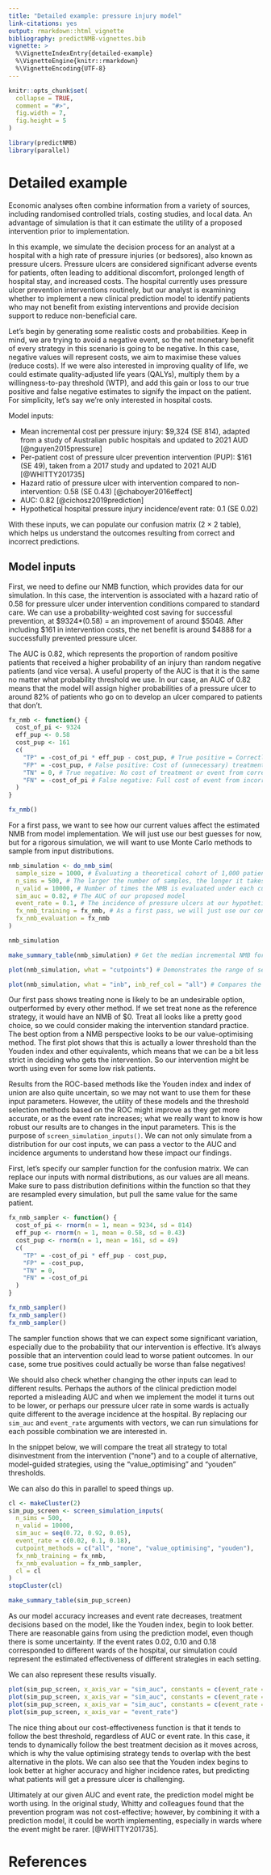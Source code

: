 ```yaml
---
title: "Detailed example: pressure injury model"
link-citations: yes
output: rmarkdown::html_vignette
bibliography: predictNMB-vignettes.bib
vignette: >
  %\VignetteIndexEntry{detailed-example}
  %\VignetteEngine{knitr::rmarkdown}
  %\VignetteEncoding{UTF-8}
---
```


```r
knitr::opts_chunk$set(
  collapse = TRUE,
  comment = "#>",
  fig.width = 7,
  fig.height = 5
)
```

```r
library(predictNMB)
library(parallel)
```

# Detailed example

Economic analyses often combine information from a variety of sources, including randomised controlled trials, costing studies, and local data. An advantage of simulation is that it can estimate the utility of a proposed intervention prior to implementation. 

In this example, we simulate the decision process for an analyst at a hospital with a high rate of pressure injuries (or bedsores), also known as pressure ulcers. Pressure ulcers are considered significant adverse events for patients, often leading to additional discomfort, prolonged length of hospital stay, and increased costs. The hospital currently uses pressure ulcer prevention interventions routinely, but our analyst is examining whether to implement a new clinical prediction model to identify patients who may not benefit from existing interventions and provide decision support to reduce non-beneficial care.

Let's begin by generating some realistic costs and probabilities. Keep in mind, we are trying to avoid a negative event, so the net monetary benefit of every strategy in this scenario is going to be negative. In this case, negative values will represent costs, we aim to maximise these values (reduce costs). If we were also interested in improving quality of life, we could estimate quality-adjusted life years (QALYs), multiply them by a willingness-to-pay threshold (WTP), and add this gain or loss to our true positive and false negative estimates to signify the impact on the patient. For simplicity, let's say we're only interested in hospital costs.

Model inputs:

- Mean incremental cost per pressure injury: $9,324 (SE 814), adapted from a study of Australian public hospitals and updated to 2021 AUD [@nguyen2015pressure]
- Per-patient cost of pressure ulcer prevention intervention (PUP): $161 (SE 49), taken from a 2017 study and updated to 2021 AUD [@WHITTY201735]
- Hazard ratio of pressure ulcer with intervention compared to non-intervention: 0.58 (SE 0.43) [@chaboyer2016effect] 
- AUC: 0.82 [@cichosz2019prediction]
- Hypothetical hospital pressure injury incidence/event rate: 0.1 (SE 0.02)

With these inputs, we can populate our confusion matrix (2 $\times$ 2 table), which helps us understand the outcomes resulting from correct and incorrect predictions.


## Model inputs

First, we need to define our NMB function, which provides data for our simulation. In this case, the intervention is associated with a hazard ratio of 0.58 for pressure ulcer under intervention conditions compared to standard care. We can use a probability-weighted cost saving for successful prevention, at \$9324*(0.58) = an improvement of around \$5048. After including \$161 in intervention costs, the net benefit is around \$4888 for a successfully prevented pressure ulcer.

The AUC is 0.82, which represents the proportion of random positive patients that received a higher probability of an injury than random negative patients (and vice versa). A useful property of the AUC is that it is the same no matter what probability threshold we use. In our case, an AUC of 0.82 means that the model will assign higher probabilities of a pressure ulcer to around 82% of patients who go on to develop an ulcer compared to patients that don't.

```r

fx_nmb <- function() {
  cost_of_pi <- 9324
  eff_pup <- 0.58
  cost_pup <- 161
  c(
    "TP" = -cost_of_pi * eff_pup - cost_pup, # True positive = Correctly predicted event savings - intervention cost
    "FP" = -cost_pup, # False positive: Cost of (unnecessary) treatment from incorrectly predicted positive
    "TN" = 0, # True negative: No cost of treatment or event from correctly predicted negative
    "FN" = -cost_of_pi # False negative: Full cost of event from incorrectly predicted negative
  )
}

fx_nmb()
```

For a first pass, we want to see how our current values affect the estimated NMB from model implementation. We will just use our best guesses for now, but for a rigorous simulation, we will want to use Monte Carlo methods to sample from input distributions.

```r
nmb_simulation <- do_nmb_sim(
  sample_size = 1000, # Evaluating a theoretical cohort of 1,000 patients
  n_sims = 500, # The larger the number of samples, the longer it takes to run, but the more reproducible the results
  n_valid = 10000, # Number of times the NMB is evaluated under each cutpoint
  sim_auc = 0.82, # The AUC of our proposed model
  event_rate = 0.1, # The incidence of pressure ulcers at our hypothetical hospital
  fx_nmb_training = fx_nmb, # As a first pass, we will just use our confusion matrix vector above for training and evaluation
  fx_nmb_evaluation = fx_nmb
)

nmb_simulation

make_summary_table(nmb_simulation) # Get the median incremental NMB for each threshold selection method

plot(nmb_simulation, what = "cutpoints") # Demonstrates the range of selected cutpoints under each method
```

```r
plot(nmb_simulation, what = "inb", inb_ref_col = "all") # Compares the incremental benefit of each alternate strategy to our current practice (treat all)
```

Our first pass shows treating none is likely to be an undesirable option, outperformed by every other method. If we set treat none as the reference strategy, it would have an NMB of \$0. Treat all looks like a pretty good choice, so we could consider making the intervention standard practice. The best option from a NMB perspective looks to be our value-optimising method. The first plot shows that this is actually a lower threshold than the Youden index and other equivalents, which means that we can be a bit less strict in deciding who gets the intervention. So our intervention might be worth using even for some low risk patients.

Results from the ROC-based methods like the Youden index and index of union are also quite uncertain, so we may not want to use them for these input parameters. However, the utility of these models and the threshold selection methods based on the ROC might improve as they get more accurate, or as the event rate increases; what we really want to know is how robust our results are to changes in the input parameters. This is the purpose of `screen_simulation_inputs()`. We can not only simulate from a distribution for our cost inputs, we can pass a vector to the AUC and incidence arguments to understand how these impact our findings.

First, let's specify our sampler function for the confusion matrix. We can replace our inputs with normal distributions, as our values are all means. Make sure to pass distribution definitions within the function so that they are resampled every simulation, but pull the same value for the same patient.

```r
fx_nmb_sampler <- function() {
  cost_of_pi <- rnorm(n = 1, mean = 9234, sd = 814)
  eff_pup <- rnorm(n = 1, mean = 0.58, sd = 0.43)
  cost_pup <- rnorm(n = 1, mean = 161, sd = 49)
  c(
    "TP" = -cost_of_pi * eff_pup - cost_pup,
    "FP" = -cost_pup,
    "TN" = 0,
    "FN" = -cost_of_pi
  )
}

fx_nmb_sampler()
fx_nmb_sampler()
fx_nmb_sampler()
```

The sampler function shows that we can expect some significant variation, especially due to the probability that our intervention is effective. It's always possible that an intervention could lead to worse patient outcomes. In our case, some true positives could actually be worse than false negatives!

We should also check whether changing the other inputs can lead to different results. Perhaps the authors of the clinical prediction model reported a misleading AUC and when we implement the model it turns out to be lower, or perhaps our pressure ulcer rate in some wards is actually quite different to the average incidence at the hospital. By replacing our `sim_auc` and `event_rate` arguments with vectors, we can run simulations for each possible combination we are interested in. 

In the snippet below, we will compare the treat all strategy to total disinvestment from the intervention ("none") and to a couple of alternative, model-guided strategies, using the "value_optimising" and "youden" thresholds.

We can also do this in parallel to speed things up.

```r
cl <- makeCluster(2)
sim_pup_screen <- screen_simulation_inputs(
  n_sims = 500,
  n_valid = 10000,
  sim_auc = seq(0.72, 0.92, 0.05),
  event_rate = c(0.02, 0.1, 0.18),
  cutpoint_methods = c("all", "none", "value_optimising", "youden"),
  fx_nmb_training = fx_nmb,
  fx_nmb_evaluation = fx_nmb_sampler,
  cl = cl
)
stopCluster(cl)

make_summary_table(sim_pup_screen)
```

As our model accuracy increases and event rate decreases, treatment decisions based on the model, like the Youden index, begin to look better. There are reasonable gains from using the prediction model, even though there is some uncertainty. If the event rates 0.02, 0.10 and 0.18 corresponded to different wards of the hospital, our simulation could represent the estimated effectiveness of different strategies in each setting.

We can also represent these results visually.

```r
plot(sim_pup_screen, x_axis_var = "sim_auc", constants = c(event_rate = 0.02))
plot(sim_pup_screen, x_axis_var = "sim_auc", constants = c(event_rate = 0.10))
plot(sim_pup_screen, x_axis_var = "sim_auc", constants = c(event_rate = 0.18))
plot(sim_pup_screen, x_axis_var = "event_rate")
```


The nice thing about our cost-effectiveness function is that it tends to follow the best threshold, regardless of AUC or event rate. In this case, it tends to dynamically follow the best treatment decision as it moves across, which is why the value optimising strategy tends to overlap with the best alternative in the plots. We can also see that the Youden index begins to look better at higher accuracy and higher incidence rates, but predicting what patients will get a pressure ulcer is challenging. 

Ultimately at our given AUC and event rate, the prediction model might be worth using. In the original study, Whitty and colleagues found that the prevention program was not cost-effective; however, by combining it with a prediction model, it could be worth implementing, especially in wards where the event might be rarer. [@WHITTY201735].

# References
